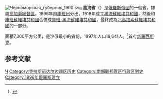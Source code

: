 [[File:Черноморская_губерния_1900.svg|right]]
'''黑海省'''（'''{{lang|ru|Черноморская губерния}}'''）是[[俄羅斯帝國|俄羅斯帝國]]的一個省，隸屬[[高加索總督區|高加索總督區]]。1896年自[[庫班州|庫班州]]分出，1918年成立[[黑海蘇維埃共和國|黑海蘇維埃共和國]]，然後和[[庫班蘇維埃共和國|庫班蘇維埃共和國]]合併成[[庫班-黑海蘇維埃共和國|庫班-黑海蘇維埃共和國]]，最終成為[[北高加索蘇維埃共和國|北高加索蘇維埃共和國]]的一部分。

面積7,300平方公里，是沙俄最小的省份。1897年人口19,641人。<ref>{{Cite web |url=http://demoscope.ru/weekly/ssp/rus_lan_97.php?reg=202 |title=Первая всеобщая перепись населения Российской Империи 1897 г. |accessdate=2007-09-13 |archive-date=2016-03-04 |archive-url=https://web.archive.org/web/20160304212620/http://demoscope.ru/weekly/ssp/rus_lan_97.php?reg=202 |dead-url=no }}</ref>首府[[新羅西斯克|新羅西斯克]]。

==参考文献==
<div class="references-small">
<references />
</div>

{{ImpRussia}}
[[Category:高加索总督区辖省|Ч]]
[[Category:克拉斯诺达尔边疆区历史|Category:克拉斯诺达尔边疆区历史]]
[[Category:南部联邦管区行政区划史|Category:南部联邦管区行政区划史]]
[[Category:1896年俄羅斯建立|Category:1896年俄羅斯建立]]